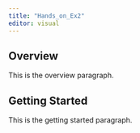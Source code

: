 ```yaml
---
title: "Hands_on_Ex2"
editor: visual
---
```


## Overview

This is the overview paragraph.

## Getting Started

This is the getting started paragraph.
